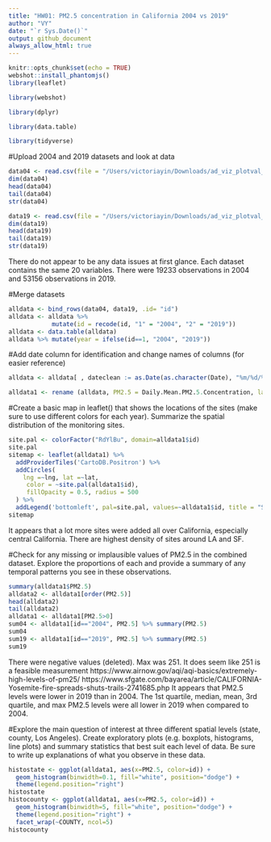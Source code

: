 ```yaml
---
title: "HW01: PM2.5 concentration in California 2004 vs 2019"
author: "VY"
date: "`r Sys.Date()`"
output: github_document
always_allow_html: true
---
```


```r
knitr::opts_chunk$set(echo = TRUE)
webshot::install_phantomjs()
library(leaflet)

library(webshot)

library(dplyr)

library(data.table)

library(tidyverse)
```

#Upload 2004 and 2019 datasets and look at data
```r
data04 <- read.csv(file = "/Users/victoriayin/Downloads/ad_viz_plotval_data.csv")
dim(data04)
head(data04)
tail(data04)
str(data04)

data19 <- read.csv(file = "/Users/victoriayin/Downloads/ad_viz_plotval_data (1).csv")
dim(data19)
head(data19)
tail(data19)
str(data19)
```
There do not appear to be any data issues at first glance. Each dataset contains the same 20 variables. There were 19233 observations in 2004 and 53156 observations in 2019.

#Merge datasets
```r
alldata <- bind_rows(data04, data19, .id= "id")
alldata <- alldata %>%
            mutate(id = recode(id, "1" = "2004", "2" = "2019"))
alldata <- data.table(alldata)
alldata %>% mutate(year = ifelse(id==1, "2004", "2019"))
```

#Add date column for identification and change names of columns (for easier reference)
```r
alldata <- alldata[ , dateclean := as.Date(as.character(Date), "%m/%d/%Y")]

alldata1 <- rename (alldata, PM2.5 = Daily.Mean.PM2.5.Concentration, lat = SITE_LATITUDE, lng = SITE_LONGITUDE, AQI = DAILY_AQI_VALUE)
```
#Create a basic map in leaflet() that shows the locations of the sites (make sure to use different colors for each year). Summarize the spatial distribution of the monitoring sites.
```r
site.pal <- colorFactor("RdYlBu", domain=alldata1$id)
site.pal
sitemap <- leaflet(alldata1) %>%
  addProviderTiles('CartoDB.Positron') %>%
  addCircles(
    lng =~lng, lat =~lat,
     color = ~site.pal(alldata1$id),
     fillOpacity = 0.5, radius = 500
  ) %>%
  addLegend('bottomleft', pal=site.pal, values=~alldata1$id, title = "Spatial map of site location by year", opacity=1, labels = c("2004", "2009"))
sitemap
```
It appears that a lot more sites were added all over California, especially central California. There are highest density of sites around LA and SF.

#Check for any missing or implausible values of PM2.5 in the combined dataset. Explore the proportions of each and provide a summary of any temporal patterns you see in these observations.
```r
summary(alldata1$PM2.5)
alldata2 <- alldata1[order(PM2.5)]
head(alldata2)
tail(alldata2)
alldata1 <- alldata1[PM2.5>0]
sum04 <- alldata1[id=="2004", PM2.5] %>% summary(PM2.5)
sum04
sum19 <- alldata1[id=="2019", PM2.5] %>% summary(PM2.5)
sum19
```
There were negative values (deleted). Max was 251. It does seem like 251 is a feasible measurement https://www.airnow.gov/aqi/aqi-basics/extremely-high-levels-of-pm25/ https://www.sfgate.com/bayarea/article/CALIFORNIA-Yosemite-fire-spreads-shuts-trails-2741685.php
It appears that PM2.5 levels were lower in 2019 than in 2004. The 1st quartile, median, mean, 3rd quartile, and max PM2.5 levels were all lower in 2019 when compared to 2004.

#Explore the main question of interest at three different spatial levels (state, county, Los Angeles). Create exploratory plots (e.g. boxplots, histograms, line plots) and summary statistics that best suit each level of data. Be sure to write up explanations of what you observe in these data.
```r
histostate <- ggplot(alldata1, aes(x=PM2.5, color=id)) +
  geom_histogram(binwidth=0.1, fill="white", position="dodge") +
  theme(legend.position="right")
histostate
histocounty <- ggplot(alldata1, aes(x=PM2.5, color=id)) +
  geom_histogram(binwidth=5, fill="white", position="dodge") +
  theme(legend.position="right") +
  facet_wrap(~COUNTY, ncol=5)
histocounty

```


